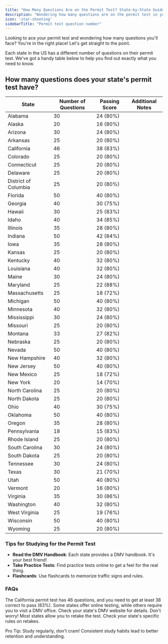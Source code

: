 ```yaml
---
title: "How Many Questions Are on the Permit Test? State-by-State Guide"
description: "Wondering how many questions are on the permit test in your state? Check out our comprehensive state-by-state guide to find out the exact number for your state, passing scores, and tips for acing the test!"
icon: 'star-shooting'
sidebarTitle: "Permit test question number"
---
```


Looking to ace your permit test and wondering how many questions you'll face? You're in the right place! Let's get straight to the point.

<Info>Each state in the US has a different number of questions on their permit test. We've got a handy table below to help you find out exactly what you need to know.</Info>

## How many questions does your state's permit test have?

| State            | Number of Questions | Passing Score | Additional Notes                                  |
|------------------|---------------------|---------------|--------------------------------------------------|
| Alabama          | 30                  | 24 (80%)      |                                                  |
| Alaska           | 20                  | 16 (80%)      |                                                  |
| Arizona          | 30                  | 24 (80%)      |                                                  |
| Arkansas         | 25                  | 20 (80%)      |                                                  |
| California       | 46                  | 38 (83%)      |                                                  |
| Colorado         | 25                  | 20 (80%)      |                                                  |
| Connecticut      | 25                  | 20 (80%)      |                                                  |
| Delaware         | 25                  | 20 (80%)      |                                                  |
| District of Columbia | 25               | 20 (80%)      |                                                  |
| Florida          | 50                  | 40 (80%)      |                                                  |
| Georgia          | 40                  | 30 (75%)      |                                                  |
| Hawaii           | 30                  | 25 (83%)      |                                                  |
| Idaho            | 40                  | 34 (85%)      |                                                  |
| Illinois         | 35                  | 28 (80%)      |                                                  |
| Indiana          | 50                  | 42 (84%)      |                                                  |
| Iowa             | 35                  | 28 (80%)      |                                                  |
| Kansas           | 25                  | 20 (80%)      |                                                  |
| Kentucky         | 40                  | 32 (80%)      |                                                  |
| Louisiana        | 40                  | 32 (80%)      |                                                  |
| Maine            | 30                  | 24 (80%)      |                                                  |
| Maryland         | 25                  | 22 (88%)      |                                                  |
| Massachusetts    | 25                  | 18 (72%)      |                                                  |
| Michigan         | 50                  | 40 (80%)      |                                                  |
| Minnesota        | 40                  | 32 (80%)      |                                                  |
| Mississippi      | 30                  | 24 (80%)      |                                                  |
| Missouri         | 25                  | 20 (80%)      |                                                  |
| Montana          | 33                  | 27 (82%)      |                                                  |
| Nebraska         | 25                  | 20 (80%)      |                                                  |
| Nevada           | 50                  | 40 (80%)      |                                                  |
| New Hampshire    | 40                  | 32 (80%)      |                                                  |
| New Jersey       | 50                  | 40 (80%)      |                                                  |
| New Mexico       | 25                  | 18 (72%)      |                                                  |
| New York         | 20                  | 14 (70%)      |                                                  |
| North Carolina   | 25                  | 20 (80%)      |                                                  |
| North Dakota     | 25                  | 20 (80%)      |                                                  |
| Ohio             | 40                  | 30 (75%)      |                                                  |
| Oklahoma         | 50                  | 40 (80%)      |                                                  |
| Oregon           | 35                  | 28 (80%)      |                                                  |
| Pennsylvania     | 18                  | 15 (83%)      |                                                  |
| Rhode Island     | 25                  | 20 (80%)      |                                                  |
| South Carolina   | 30                  | 24 (80%)      |                                                  |
| South Dakota     | 25                  | 20 (80%)      |                                                  |
| Tennessee        | 30                  | 24 (80%)      |                                                  |
| Texas            | 30                  | 21 (70%)      |                                                  |
| Utah             | 50                  | 40 (80%)      |                                                  |
| Vermont          | 20                  | 16 (80%)      |                                                  |
| Virginia         | 35                  | 30 (86%)      |                                                  |
| Washington       | 40                  | 32 (80%)      |                                                  |
| West Virginia    | 25                  | 19 (76%)      |                                                  |
| Wisconsin        | 50                  | 40 (80%)      |                                                  |
| Wyoming          | 25                  | 20 (80%)      |                                                  |

### Tips for Studying for the Permit Test
- **Read the DMV Handbook**: Each state provides a DMV handbook. It's your best friend!
- **Take Practice Tests**: Find practice tests online to get a feel for the real thing.
- **Flashcards**: Use flashcards to memorize traffic signs and rules.

### FAQs
<AccordionGroup>
  <Accordion title="How many questions are on the California permit test?">
    The California permit test has 46 questions, and you need to get at least 38 correct to pass (83%).
  </Accordion>
  <Accordion title="Can I take the permit test online?">
    Some states offer online testing, while others require you to visit a DMV office. Check your state's DMV website for details.
  </Accordion>
  <Accordion title="What if I fail the permit test?">
    Don't worry! Most states allow you to retake the test. Check your state's specific rules on retakes.
  </Accordion>
</AccordionGroup>

<Note>Pro Tip: Study regularly, don't cram! Consistent study habits lead to better retention and understanding.</Note>
